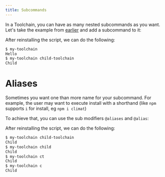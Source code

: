 ```yaml
---
title: Subcommands
---
```



In a Toolchain, you can have as many nested subcommands as you want.
Let's take the example from [earlier](/docs/cli-dsl-reference/toolchain) and add a subcommand to it:

<Toolchain/>

After reinstalling the script, we can do the following:
```sh title="Console"
$ my-toolchain
Hello
$ my-toolchain child-toolchain
Child
```

# Aliases

Sometimes you want one than more name for your subcommand. For example, the user may want 
to execute install with a shorthand (like `npm` supports `i` for install, eg `npm i climat`)

To achieve that, you can use the sub modifiers `@aliases` and `@alias`:

<Aliases/>

After reinstalling the script, we can do the following:

```sh title=Console
$ my-toolchain child-toolchain
Child
$ my-toolchain child
Child
$ my-toolchain ct
Child
$ my-toolchain c
Child
```